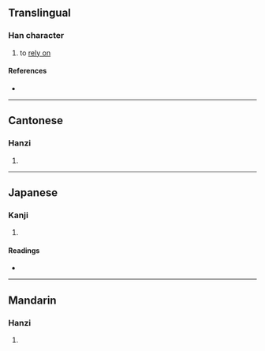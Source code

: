{{character info/new}}
==Translingual==

===Han character===
{{Han char|rn=61|rad=心|as=11|sn=14|four=97022|canj=PSMH|ids=⿰忄翏}}

# to [[rely on]]

====References====
* {{Han ref|kx=0401.220|dkj=11167|dj=0741.100|hdz=42348.100|uh=6180|ud=24960|bh=E1CC|bd=57804}}

----

==Cantonese==

===Hanzi===
{{yue-hanzi|jyut=[[liu4]]|y=liu4}}

# {{defn|lang=yue|sort=心11}}

----

==Japanese==

===Kanji===
{{ja-kanji|grade=|rs=心11}}

# {{defn|lang=ja|sort=心11}}

====Readings====
* {{ja-readings|on=[[りょう]] (ryō), [[りゅう]] (ryū), [[る]] (ru)|kun=}}

----

==Mandarin==

===Hanzi===
{{cmn-hanzi|pin=[[liáo]] ([[liao2]])|wg=liao<sup>2</sup>}}

# {{defn|lang=cmn|sort=心11}}